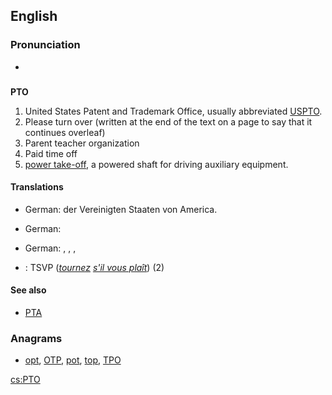 ==English==

===Pronunciation===
* {{audio|en-us-PTO.ogg|Audio (US)}}

==={{initialism}}===
'''PTO'''

# United States Patent and Trademark Office, usually abbreviated [[USPTO]].
# Please turn over (written at the end of the text on a page to say that it continues overleaf)
# Parent teacher organization
# Paid time off
# [[power take-off]], a powered shaft for driving auxiliary equipment.

====Translations====
{{trans-top|United States Patent and Trademark Office}}
* German: {{t+|de|Patentamt|n}} der Vereinigten Staaten von America.
{{trans-mid}}
{{trans-bottom}}

{{trans-top|powered shaft for driving auxiliary equipment}}
* German: {{t+|de|Zapfwelle|f}}
{{trans-mid}}
{{trans-bottom}}

{{trans-top|Parent Teacher Organization}}
* German: {{t+|de|Elternvertretung|f}}, {{t+|de|Elternbeirat|m}}, {{t+|de|Elternausschuss|m}}, {{t+|de|Elternpflegschaft|f}}
{{trans-mid}}
{{trans-bottom}}

{{checktrans-top}}
* {{ttbc|fr}}: TSVP (''[[tourner|tournez]] [[s'il vous plaît]]'') (2)
{{trans-mid}}
{{trans-bottom}}

====See also====
* [[PTA]]

===Anagrams===
* [[opt#English|opt]], [[OTP#English|OTP]], [[pot#English|pot]], [[top#English|top]], [[TPO#English|TPO]]

[[cs:PTO]]